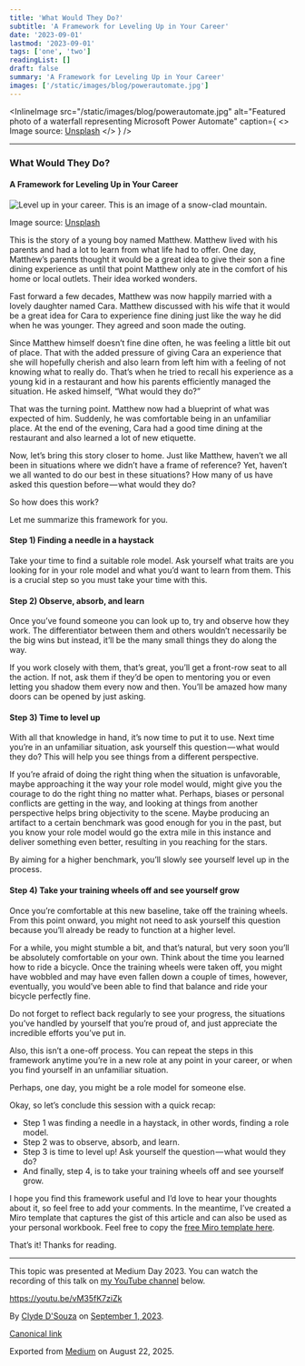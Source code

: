 ```yaml
---
title: 'What Would They Do?'
subtitle: 'A Framework for Leveling Up in Your Career'
date: '2023-09-01'
lastmod: '2023-09-01'
tags: ['one', 'two']
readingList: []
draft: false
summary: 'A Framework for Leveling Up in Your Career'
images: ['/static/images/blog/powerautomate.jpg']
---
```


<InlineImage
  src="/static/images/blog/powerautomate.jpg"
  alt="Featured photo of a waterfall representing Microsoft Power Automate"
  caption={
    <>
      Image source: <a href="https://unsplash.com/photos/waAAaeC9hns">Unsplash</a>
    </>
  }
/>

---

### What Would They Do?

#### A Framework for Leveling Up in Your Career

![Level up in your career. This is an image of a snow-clad mountain.](https://cdn-images-1.medium.com/max/800/1*ZyRg5o5q3WlnXB-J67kuZw.jpeg)

Image source: [Unsplash](https://unsplash.com/photos/9wg5jCEPBsw)

This is the story of a young boy named Matthew. Matthew lived with his parents and had a lot to learn from what life had to offer. One day, Matthew’s parents thought it would be a great idea to give their son a fine dining experience as until that point Matthew only ate in the comfort of his home or local outlets. Their idea worked wonders.

Fast forward a few decades, Matthew was now happily married with a lovely daughter named Cara. Matthew discussed with his wife that it would be a great idea for Cara to experience fine dining just like the way he did when he was younger. They agreed and soon made the outing.

Since Matthew himself doesn’t fine dine often, he was feeling a little bit out of place. That with the added pressure of giving Cara an experience that she will hopefully cherish and also learn from left him with a feeling of not knowing what to really do. That’s when he tried to recall his experience as a young kid in a restaurant and how his parents efficiently managed the situation. He asked himself, “What would they do?”

That was the turning point. Matthew now had a blueprint of what was expected of him. Suddenly, he was comfortable being in an unfamiliar place. At the end of the evening, Cara had a good time dining at the restaurant and also learned a lot of new etiquette.

Now, let’s bring this story closer to home. Just like Matthew, haven’t we all been in situations where we didn’t have a frame of reference? Yet, haven’t we all wanted to do our best in these situations? How many of us have asked this question before — what would they do?

So how does this work?

Let me summarize this framework for you.

#### Step 1) Finding a needle in a haystack

Take your time to find a suitable role model. Ask yourself what traits are you looking for in your role model and what you’d want to learn from them. This is a crucial step so you must take your time with this.

#### Step 2) Observe, absorb, and learn

Once you’ve found someone you can look up to, try and observe how they work. The differentiator between them and others wouldn’t necessarily be the big wins but instead, it’ll be the many small things they do along the way.

If you work closely with them, that’s great, you’ll get a front-row seat to all the action. If not, ask them if they’d be open to mentoring you or even letting you shadow them every now and then. You’ll be amazed how many doors can be opened by just asking.

#### Step 3) Time to level up

With all that knowledge in hand, it’s now time to put it to use. Next time you’re in an unfamiliar situation, ask yourself this question — what would they do? This will help you see things from a different perspective.

If you’re afraid of doing the right thing when the situation is unfavorable, maybe approaching it the way your role model would, might give you the courage to do the right thing no matter what. Perhaps, biases or personal conflicts are getting in the way, and looking at things from another perspective helps bring objectivity to the scene. Maybe producing an artifact to a certain benchmark was good enough for you in the past, but you know your role model would go the extra mile in this instance and deliver something even better, resulting in you reaching for the stars.

By aiming for a higher benchmark, you’ll slowly see yourself level up in the process.

#### Step 4) Take your training wheels off and see yourself grow

Once you’re comfortable at this new baseline, take off the training wheels. From this point onward, you might not need to ask yourself this question because you’ll already be ready to function at a higher level.

For a while, you might stumble a bit, and that’s natural, but very soon you’ll be absolutely comfortable on your own. Think about the time you learned how to ride a bicycle. Once the training wheels were taken off, you might have wobbled and may have even fallen down a couple of times, however, eventually, you would’ve been able to find that balance and ride your bicycle perfectly fine.

Do not forget to reflect back regularly to see your progress, the situations you’ve handled by yourself that you’re proud of, and just appreciate the incredible efforts you’ve put in.

Also, this isn’t a one-off process. You can repeat the steps in this framework anytime you’re in a new role at any point in your career, or when you find yourself in an unfamiliar situation.

Perhaps, one day, you might be a role model for someone else.

Okay, so let’s conclude this session with a quick recap:

- Step 1 was finding a needle in a haystack, in other words, finding a role model.
- Step 2 was to observe, absorb, and learn.
- Step 3 is time to level up! Ask yourself the question — what would they do?
- And finally, step 4, is to take your training wheels off and see yourself grow.

I hope you find this framework useful and I’d love to hear your thoughts about it, so feel free to add your comments. In the meantime, I’ve created a Miro template that captures the gist of this article and can also be used as your personal workbook. Feel free to copy the [free Miro template here](https://miro.com/miroverse/what-would-they-do-your-personal/).

That’s it! Thanks for reading.

---

This topic was presented at Medium Day 2023. You can watch the recording of this talk on [my YouTube channel](https://youtu.be/vM35fK7ziZk) below.

https://youtu.be/vM35fK7ziZk

By [Clyde D'Souza](https://medium.com/@clydedz) on [September 1, 2023](https://medium.com/p/7c62195558d2).

[Canonical link](https://medium.com/@clydedz/what-would-they-do-7c62195558d2)

Exported from [Medium](https://medium.com) on August 22, 2025.
